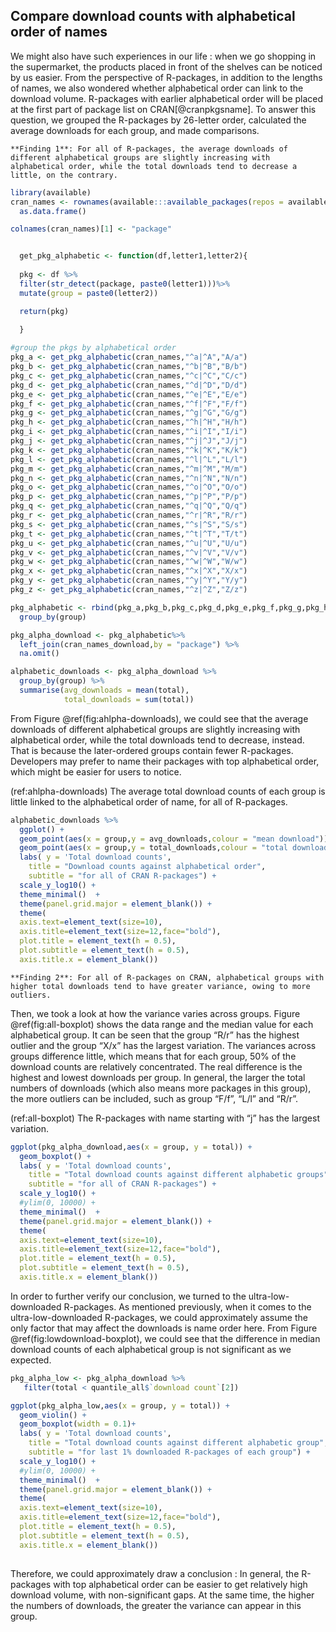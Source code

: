 ## Compare download counts with alphabetical order of names

We might also have such experiences in our life : when we go shopping in the supermarket, the products placed in front of the shelves can be noticed by us easier. From the perspective of R-packages, in addition to the lengths of names, we also wondered whether alphabetical order can link to the download volume. R-packages with earlier alphabetical order will be placed at the first part of package list on CRAN[@cranpkgsname]. To answer this question, we grouped the R-packages by 26-letter order, calculated the average downloads for each group, and made comparisons.

```block
**Finding 1**: For all of R-packages, the average downloads of different alphabetical groups are slightly increasing with alphabetical order, while the total downloads tend to decrease a little, on the contrary.
```

```r
library(available)
cran_names <- rownames(available:::available_packages(repos = available:::default_cran_repos)) %>%
  as.data.frame() 

colnames(cran_names)[1] <- "package"


  get_pkg_alphabetic <- function(df,letter1,letter2){
  
  pkg <- df %>%
  filter(str_detect(package, paste0(letter1)))%>%
  mutate(group = paste0(letter2))

  return(pkg)
  
  }

#group the pkgs by alphabetical order
pkg_a <- get_pkg_alphabetic(cran_names,"^a|^A","A/a")
pkg_b <- get_pkg_alphabetic(cran_names,"^b|^B","B/b")
pkg_c <- get_pkg_alphabetic(cran_names,"^c|^C","C/c")
pkg_d <- get_pkg_alphabetic(cran_names,"^d|^D","D/d")
pkg_e <- get_pkg_alphabetic(cran_names,"^e|^E","E/e")
pkg_f <- get_pkg_alphabetic(cran_names,"^f|^F","F/f")
pkg_g <- get_pkg_alphabetic(cran_names,"^g|^G","G/g")
pkg_h <- get_pkg_alphabetic(cran_names,"^h|^H","H/h")
pkg_i <- get_pkg_alphabetic(cran_names,"^i|^I","I/i")
pkg_j <- get_pkg_alphabetic(cran_names,"^j|^J","J/j")
pkg_k <- get_pkg_alphabetic(cran_names,"^k|^K","K/k")
pkg_l <- get_pkg_alphabetic(cran_names,"^l|^L","L/l")
pkg_m <- get_pkg_alphabetic(cran_names,"^m|^M","M/m")
pkg_n <- get_pkg_alphabetic(cran_names,"^n|^N","N/n")
pkg_o <- get_pkg_alphabetic(cran_names,"^o|^O","O/o")
pkg_p <- get_pkg_alphabetic(cran_names,"^p|^P","P/p")
pkg_q <- get_pkg_alphabetic(cran_names,"^q|^Q","Q/q")
pkg_r <- get_pkg_alphabetic(cran_names,"^r|^R","R/r")
pkg_s <- get_pkg_alphabetic(cran_names,"^s|^S","S/s")
pkg_t <- get_pkg_alphabetic(cran_names,"^t|^T","T/t")
pkg_u <- get_pkg_alphabetic(cran_names,"^u|^U","U/u")
pkg_v <- get_pkg_alphabetic(cran_names,"^v|^V","V/v")
pkg_w <- get_pkg_alphabetic(cran_names,"^w|^W","W/w")
pkg_x <- get_pkg_alphabetic(cran_names,"^x|^X","X/x")
pkg_y <- get_pkg_alphabetic(cran_names,"^y|^Y","Y/y")
pkg_z <- get_pkg_alphabetic(cran_names,"^z|^Z","Z/z")

pkg_alphabetic <- rbind(pkg_a,pkg_b,pkg_c,pkg_d,pkg_e,pkg_f,pkg_g,pkg_h,pkg_i,pkg_j,pkg_k,pkg_l,pkg_m,pkg_n,pkg_o,pkg_p,pkg_q,pkg_r,pkg_s,pkg_t,pkg_u,pkg_v,pkg_w,pkg_x,pkg_y,pkg_z) %>%
  group_by(group)

```


```r
pkg_alpha_download <- pkg_alphabetic%>%
  left_join(cran_names_download,by = "package") %>%
  na.omit()

alphabetic_downloads <- pkg_alpha_download %>%
  group_by(group) %>%
  summarise(avg_downloads = mean(total),
            total_downloads = sum(total))
```

From Figure \@ref(fig:ahlpha-downloads), we could see that the average downloads of different alphabetical groups are slightly increasing with alphabetical order, while the total downloads tend to decrease, instead. That is because the later-ordered groups contain fewer R-packages. Developers may prefer to name their packages with top alphabetical order, which might be easier for users to notice.

(ref:ahlpha-downloads) The average total download counts of each group is little linked to the alphabetical order of name, for all of R-packages.

```r

alphabetic_downloads %>%
  ggplot() +
  geom_point(aes(x = group,y = avg_downloads,colour = "mean download")) +
  geom_point(aes(x = group,y = total_downloads,colour = "total download")) +
  labs( y = 'Total download counts',
    title = "Download counts against alphabetical order",
    subtitle = "for all of CRAN R-packages") +
  scale_y_log10() +
  theme_minimal()  +
  theme(panel.grid.major = element_blank()) +
  theme(
  axis.text=element_text(size=10),
  axis.title=element_text(size=12,face="bold"),
  plot.title = element_text(h = 0.5),
  plot.subtitle = element_text(h = 0.5),
  axis.title.x = element_blank())
```

```block
**Finding 2**: For all of R-packages on CRAN, alphabetical groups with higher total downloads tend to have greater variance, owing to more outliers.
```

Then, we took a look at how the variance varies across groups. Figure \@ref(fig:all-boxplot) shows the data range and the median value for each alphabetical group. It can be seen that the group "R/r" has the highest outlier and the group "X/x" has the largest variation. The variances across groups difference little, which means that for each group, 50% of the download counts are relatively concentrated. The real difference is the highest and lowest downloads per group. In general, the larger the total numbers of downloads (which also means more packages in this group), the more outliers can be included, such as group "F/f", "L/l" and "R/r".

(ref:all-boxplot) The R-packages with name starting with "j" has the largest variation.

```r

ggplot(pkg_alpha_download,aes(x = group, y = total)) +
  geom_boxplot() +
  labs( y = 'Total download counts',
    title = "Total download counts against different alphabetic groups",
    subtitle = "for all of CRAN R-packages") +
  scale_y_log10() +
  #ylim(0, 10000) +
  theme_minimal()  +
  theme(panel.grid.major = element_blank()) +
  theme(
  axis.text=element_text(size=10),
  axis.title=element_text(size=12,face="bold"),
  plot.title = element_text(h = 0.5),
  plot.subtitle = element_text(h = 0.5),
  axis.title.x = element_blank())
```

In order to further verify our conclusion, we turned to the ultra-low-downloaded R-packages. As mentioned previously, when it comes to the ultra-low-downloaded R-packages, we could approximately assume the only factor that may affect the downloads is name order here.
From Figure \@ref(fig:lowdownload-boxplot), we could see that the difference in median download counts of each alphabetical group is not significant as we expected.

```r
pkg_alpha_low <- pkg_alpha_download %>%
   filter(total < quantile_all$`download count`[2])

ggplot(pkg_alpha_low,aes(x = group, y = total)) +
  geom_violin() +
  geom_boxplot(width = 0.1)+
  labs( y = 'Total download counts',
    title = "Total download counts against different alphabetic group",
    subtitle = "for last 1% downloaded R-packages of each group") +
  scale_y_log10() +
  #ylim(0, 10000) +
  theme_minimal()  +
  theme(panel.grid.major = element_blank()) +
  theme(
  axis.text=element_text(size=10),
  axis.title=element_text(size=12,face="bold"),
  plot.title = element_text(h = 0.5),
  plot.subtitle = element_text(h = 0.5),
  axis.title.x = element_blank())
  
```

Therefore, we could approximately draw a conclusion : In general, the R-packages with top alphabetical order can be easier to get relatively high download volume, with non-significant gaps. At the same time, the higher the numbers of downloads, the greater the variance can appear in this group.
